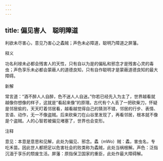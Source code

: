 ```yaml
---
---
---
```

title: 偏见害人　聪明障道
---



利欲未尽害心，意见乃害心之蟊贼；声色未必障道，聪明乃障道之屏藩。

释义

功名利禄未必都会残害人的天性，只有自以为是的偏私和邪念才是残害心灵的毒虫；声色享乐未必都会蒙蔽人的道德良知，只有自作聪明才是蒙蔽道德良知的最大障碍。

新解

常言道：“酒不醉人人自醉，色不迷人人自迷。”你若已经先入为主了，世界越看就越像你想像的样子，这就是“看起来像”的原理。古代有个人丢了一把砍柴刀，怀疑是邻居偷的，天天盯着邻居看，越看越觉得自己的猜测不错，邻居的行步、表情、言语、动作，无一不像盗贼。后来砍柴刀在山谷里发现了，再看邻居，根本就不像是个盗贼。人的心智若被偏见堵塞了，世界也会变形。

注释

意见：本意是意思和见解，此处为偏见、邪念。蟊（mWo）贼：蟊，害虫名，专吃禾苗。因此世人都把足以危害社会的败类称为蟊贼，此处当祸根解。声色：泛指沉湎于享乐的颓废生活。屏藩：原指保卫国家的重臣，此处作最大障碍解。